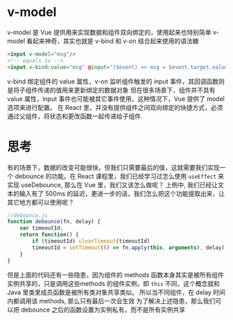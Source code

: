 # v-model
v-model 是 Vue 提供用来实现数据和组件双向绑定的，使用起来也特别简单
<CodePen html="/code/v-model/v-model.html" deps="/code/v-model/v-model.json" code="/code/v-model/v-model-input.js"/>
v-model 看起来神奇，其实也就是 v-bind 和 v-on  结合起来使用的语法糖  

```html
<input v-model="msg"/>
<!-- equals to -->
<input v-bind:value="msg" @input="($event) => msg = $event.target.value"/>
```
 v-bind 绑定组件的 value 属性，v-on 监听组件触发的 input 事件，其回调函数则是将子组件传递的值用来更新绑定的数据对象 
<CodePen html="/code/v-model/v-model.html" deps="/code/v-model/v-model.json" code="/code/v-model/v-model-component.js"/>
但在很多场景下，组件并不具有 value 属性，input 事件也可能被其它事件使用，这种情况下，Vue 提供了 model 选项来进行配置。
<CodePen html="/code/v-model/v-model.html" deps="/code/v-model/v-model.json" code="/code/v-model/v-model-component-custom.js"/>
在 React 里，并没有提供组件之间双向绑定的快捷方式，必须通过父组件，将状态和更改函数一起传递给子组件.  

# 思考
有的场景下，数据的改变可能很快，但我们只需要最后的值，这就需要我们实现一个 debounce 的功能。在 React 课程里，我们已经学习过怎么使用 <code>useEffect</code> 来实现 useDebounce, 那么在 Vue 里，我们又该怎么做呢？
<CodePen html="/code/v-model/v-model.html" deps="/code/v-model/v-model.json" code="/code/v-model/vue-debounce-simple.js"/>
上例中, 我们已经让文本的输入有了 500ms 的延迟，更进一步的话，我们怎么把这个功能提取出来，让其它地方都可以使用呢？

```js
//debounce.js
function debounce(fn, delay) {
    var timeoutId;
    return function() {
        if (timeoutId) clearTimeout(timeoutId)
        timeoutId = setTimeout(() => fn.apply(this, arguments), delay)
    }
}
```
<CodePen html="/code/v-model/v-model.html" deps="/code/v-model/v-model.json" code="/code/v-model/vue-debounce.js"/>
但是上面的代码还有一些隐患，因为组件的 methods 函数本身其实是被所有组件实例共享的，只是调用这些methods 的组件实例，即 <code>this</code> 不同，这个概念就和 Java 里类里成员函数是被所有类对象共享类似。   
所以当不同组件，在 delay 时间内都调用该 methods, 那么只有最后一次会生效
<CodePen html="/code/v-model/v-model.html" deps="/code/v-model/v-model.json" code="/code/v-model/vue-debounce-method.js"/>
为了解决上述隐患，那么我们可以把 debounce 之后的函数设置为实例私有，而不是所有实例共享
<CodePen html="/code/v-model/v-model.html" deps="/code/v-model/v-model.json" code="/code/v-model/vue-debounce-private-method.js"/>